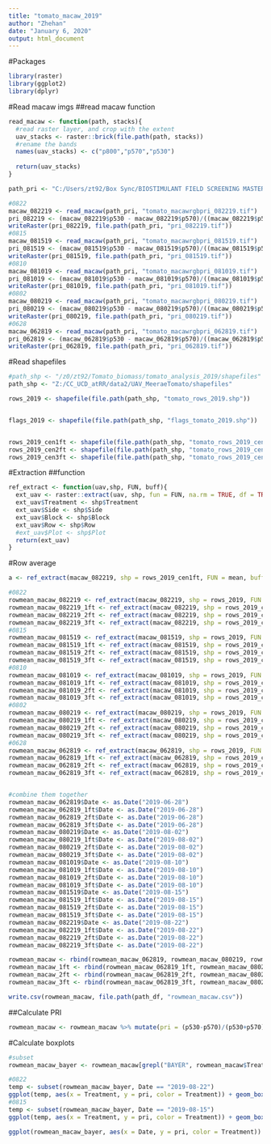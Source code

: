 ```yaml
---
title: "tomato_macaw_2019"
author: "Zhehan"
date: "January 6, 2020"
output: html_document
---
```

#Packages
```r
library(raster)
library(ggplot2)
library(dplyr)
```

#Read macaw imgs
##read macaw function  
```r
read_macaw <- function(path, stacks){
  #read raster layer, and crop with the extent
  uav_stacks <- raster::brick(file.path(path, stacks))
  #rename the bands
  names(uav_stacks) <- c("p800","p570","p530")
  
  return(uav_stacks)
}
```

```r
path_pri <- "C:/Users/zt92/Box Sync/BIOSTIMULANT FIELD SCREENING MASTER FOLDER/DRONE/macaw_pri"

#0822
macaw_082219 <- read_macaw(path_pri, "tomato_macawrgbpri_082219.tif")
pri_082219 <- (macaw_082219$p530 - macaw_082219$p570)/((macaw_082219$p530 + macaw_082219$p570))
writeRaster(pri_082219, file.path(path_pri, "pri_082219.tif"))
#0815
macaw_081519 <- read_macaw(path_pri, "tomato_macawrgbpri_081519.tif")
pri_081519 <- (macaw_081519$p530 - macaw_081519$p570)/((macaw_081519$p530 + macaw_081519$p570))
writeRaster(pri_081519, file.path(path_pri, "pri_081519.tif"))
#0810
macaw_081019 <- read_macaw(path_pri, "tomato_macawrgbpri_081019.tif")
pri_081019 <- (macaw_081019$p530 - macaw_081019$p570)/((macaw_081019$p530 + macaw_081019$p570))
writeRaster(pri_081019, file.path(path_pri, "pri_081019.tif"))
#0802
macaw_080219 <- read_macaw(path_pri, "tomato_macawrgbpri_080219.tif")
pri_080219 <- (macaw_080219$p530 - macaw_080219$p570)/((macaw_080219$p530 + macaw_080219$p570))
writeRaster(pri_080219, file.path(path_pri, "pri_080219.tif"))
#0628
macaw_062819 <- read_macaw(path_pri, "tomato_macawrgbpri_062819.tif")
pri_062819 <- (macaw_062819$p530 - macaw_062819$p570)/((macaw_062819$p530 + macaw_062819$p570))
writeRaster(pri_062819, file.path(path_pri, "pri_062819.tif"))


```

#Read shapefiles
```r
#path_shp <- "/z0/zt92/Tomato_biomass/tomato_analysis_2019/shapefiles"
path_shp <- "Z:/CC_UCD_atRR/data2/UAV_MeeraeTomato/shapefiles"

rows_2019 <- shapefile(file.path(path_shp, "tomato_rows_2019.shp"))


flags_2019 <- shapefile(file.path(path_shp, "flags_tomato_2019.shp"))


rows_2019_cen1ft <- shapefile(file.path(path_shp, "tomato_rows_2019_cen1ft"))
rows_2019_cen2ft <- shapefile(file.path(path_shp, "tomato_rows_2019_cen2ft"))
rows_2019_cen3ft <- shapefile(file.path(path_shp, "tomato_rows_2019_cen3ft"))

```

#Extraction 
##function
```r
ref_extract <- function(uav,shp, FUN, buff){
  ext_uav <- raster::extract(uav, shp, fun = FUN, na.rm = TRUE, df = TRUE, buffer = buff)
  ext_uav$Treatment <- shp$Treatment
  ext_uav$Side <- shp$Side
  ext_uav$Block <- shp$Block
  ext_uav$Row <- shp$Row
  #ext_uav$Plot <- shp$Plot
  return(ext_uav)
}

```

#Row average
```r
a <- ref_extract(macaw_082219, shp = rows_2019_cen1ft, FUN = mean, buff = 0)

#0822
rowmean_macaw_082219 <- ref_extract(macaw_082219, shp = rows_2019, FUN = mean, buff = 0)
rowmean_macaw_082219_1ft <- ref_extract(macaw_082219, shp = rows_2019_cen1ft, FUN = mean, buff = 0)
rowmean_macaw_082219_2ft <- ref_extract(macaw_082219, shp = rows_2019_cen2ft, FUN = mean, buff = 0)
rowmean_macaw_082219_3ft <- ref_extract(macaw_082219, shp = rows_2019_cen3ft, FUN = mean, buff = 0)
#0815
rowmean_macaw_081519 <- ref_extract(macaw_081519, shp = rows_2019, FUN = mean, buff = 0)
rowmean_macaw_081519_1ft <- ref_extract(macaw_081519, shp = rows_2019_cen1ft, FUN = mean, buff = 0)
rowmean_macaw_081519_2ft <- ref_extract(macaw_081519, shp = rows_2019_cen2ft, FUN = mean, buff = 0)
rowmean_macaw_081519_3ft <- ref_extract(macaw_081519, shp = rows_2019_cen3ft, FUN = mean, buff = 0)
#0810
rowmean_macaw_081019 <- ref_extract(macaw_081019, shp = rows_2019, FUN = mean, buff = 0)
rowmean_macaw_081019_1ft <- ref_extract(macaw_081019, shp = rows_2019_cen1ft, FUN = mean, buff = 0)
rowmean_macaw_081019_2ft <- ref_extract(macaw_081019, shp = rows_2019_cen2ft, FUN = mean, buff = 0)
rowmean_macaw_081019_3ft <- ref_extract(macaw_081019, shp = rows_2019_cen3ft, FUN = mean, buff = 0)
#0802
rowmean_macaw_080219 <- ref_extract(macaw_080219, shp = rows_2019, FUN = mean, buff = 0)
rowmean_macaw_080219_1ft <- ref_extract(macaw_080219, shp = rows_2019_cen1ft, FUN = mean, buff = 0)
rowmean_macaw_080219_2ft <- ref_extract(macaw_080219, shp = rows_2019_cen2ft, FUN = mean, buff = 0)
rowmean_macaw_080219_3ft <- ref_extract(macaw_080219, shp = rows_2019_cen3ft, FUN = mean, buff = 0)
#0628
rowmean_macaw_062819 <- ref_extract(macaw_062819, shp = rows_2019, FUN = mean, buff = 0)
rowmean_macaw_062819_1ft <- ref_extract(macaw_062819, shp = rows_2019_cen1ft, FUN = mean, buff = 0)
rowmean_macaw_062819_2ft <- ref_extract(macaw_062819, shp = rows_2019_cen2ft, FUN = mean, buff = 0)
rowmean_macaw_062819_3ft <- ref_extract(macaw_062819, shp = rows_2019_cen3ft, FUN = mean, buff = 0)


#combine them together
rowmean_macaw_062819$Date <- as.Date("2019-06-28")
rowmean_macaw_062819_1ft$Date <- as.Date("2019-06-28")
rowmean_macaw_062819_2ft$Date <- as.Date("2019-06-28")
rowmean_macaw_062819_3ft$Date <- as.Date("2019-06-28")
rowmean_macaw_080219$Date <- as.Date("2019-08-02")
rowmean_macaw_080219_1ft$Date <- as.Date("2019-08-02")
rowmean_macaw_080219_2ft$Date <- as.Date("2019-08-02")
rowmean_macaw_080219_3ft$Date <- as.Date("2019-08-02")
rowmean_macaw_081019$Date <- as.Date("2019-08-10")
rowmean_macaw_081019_1ft$Date <- as.Date("2019-08-10")
rowmean_macaw_081019_2ft$Date <- as.Date("2019-08-10")
rowmean_macaw_081019_3ft$Date <- as.Date("2019-08-10")
rowmean_macaw_081519$Date <- as.Date("2019-08-15")
rowmean_macaw_081519_1ft$Date <- as.Date("2019-08-15")
rowmean_macaw_081519_2ft$Date <- as.Date("2019-08-15")
rowmean_macaw_081519_3ft$Date <- as.Date("2019-08-15")
rowmean_macaw_082219$Date <- as.Date("2019-08-22")
rowmean_macaw_082219_1ft$Date <- as.Date("2019-08-22")
rowmean_macaw_082219_2ft$Date <- as.Date("2019-08-22")
rowmean_macaw_082219_3ft$Date <- as.Date("2019-08-22")

rowmean_macaw <- rbind(rowmean_macaw_062819, rowmean_macaw_080219, rowmean_macaw_081019, rowmean_macaw_081519, rowmean_macaw_082219)
rowmean_macaw_1ft <- rbind(rowmean_macaw_062819_1ft, rowmean_macaw_080219_1ft, rowmean_macaw_081019_1ft, rowmean_macaw_081519_1ft, rowmean_macaw_082219_1ft)
rowmean_macaw_2ft <- rbind(rowmean_macaw_062819_2ft, rowmean_macaw_080219_2ft, rowmean_macaw_081019_2ft, rowmean_macaw_081519_2ft, rowmean_macaw_082219_2ft)
rowmean_macaw_3ft <- rbind(rowmean_macaw_062819_3ft, rowmean_macaw_080219_3ft, rowmean_macaw_081019_3ft, rowmean_macaw_081519_3ft, rowmean_macaw_082219_3ft)

write.csv(rowmean_macaw, file.path(path_df, "rowmean_macaw.csv"))
```
##Calculate PRI
```r
rowmean_macaw <- rowmean_macaw %>% mutate(pri = (p530-p570)/(p530+p570))
```

#Calculate boxplots 
```r
#subset
rowmean_macaw_bayer <- rowmean_macaw[grepl("BAYER", rowmean_macaw$Treatment),]

#0822
temp <- subset(rowmean_macaw_bayer, Date == "2019-08-22")
ggplot(temp, aes(x = Treatment, y = pri, color = Treatment)) + geom_boxplot()+ggtitle("08-22")
#0815
temp <- subset(rowmean_macaw_bayer, Date == "2019-08-15")
ggplot(temp, aes(x = Treatment, y = pri, color = Treatment)) + geom_boxplot()+ggtitle("08-15")

ggplot(rowmean_macaw_bayer, aes(x = Date, y = pri, color = Treatment)) + geom_point()
```

